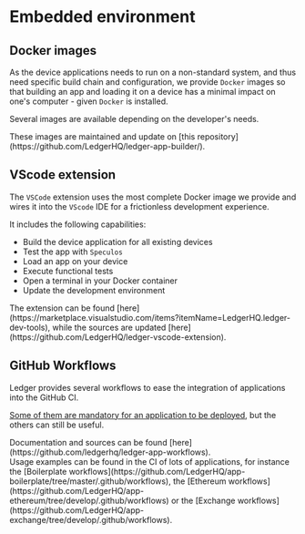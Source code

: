 
# Embedded environment


## Docker images

As the device applications needs to run on a non-standard system, and thus need specific build chain and
configuration, we provide `Docker` images so that building an app and loading it on a device has a minimal
impact on one's computer - given `Docker` is installed.

Several images are available depending on the developer's needs.

<Callout type="info">
    These images are maintained and update on [this repository](https://github.com/LedgerHQ/ledger-app-builder/).
</Callout>


## VScode extension

The `VSCode` extension uses the most complete Docker image we provide and wires it into the `VScode` IDE for a
frictionless development experience.

It includes the following capabilities:

- Build the device application for all existing devices
- Test the app with `Speculos`
- Load an app on your device
- Execute functional tests
- Open a terminal in your Docker container
- Update the development environment

<Callout type="info">
    The extension can be found [here](https://marketplace.visualstudio.com/items?itemName=LedgerHQ.ledger-dev-tools),
    while the sources are updated [here](https://github.com/LedgerHQ/ledger-vscode-extension).
</Callout>


## GitHub Workflows

Ledger provides several workflows to ease the integration of applications into the GitHub CI.

[Some of them are mandatory for an application to be deployed](../deliver/requirements/development#workflows), but
the others can still be useful.

<Callout type="info">
    Documentation and sources can be found [here](https://github.com/ledgerhq/ledger-app-workflows).<br/>
    Usage examples can be found in the CI of lots of applications, for instance the
    [Boilerplate workflows](https://github.com/LedgerHQ/app-boilerplate/tree/master/.github/workflows), the
    [Ethereum workflows](https://github.com/LedgerHQ/app-ethereum/tree/develop/.github/workflows) or the
    [Exchange workflows](https://github.com/LedgerHQ/app-exchange/tree/develop/.github/workflows).
</Callout>
